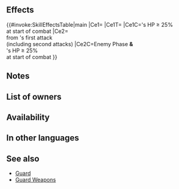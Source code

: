 {{Passive
|name=Guard Echo
|type=X
|exclusive=0
|canUseWeapon={{WeaponList|All}}
|canUseMove={{MoveList|All}}
|1name=Guard Echo
|1tagid=SID_響・キャンセル
|1effect=At start of combat, if unit's HP ≥ 25%, inflicts Special cooldown charge -1 on foe per attack during combat (only highest value applied; does not stack), and also, if foe initiates combat, reduces damage from foe's first attack by 20% during combat ("first attack" normally means only the first strike; for effects that grant "unit attacks twice," it means the first and second strikes).
|1cost=0
|1required=-
}}
==Effects==
{{#invoke:SkillEffectsTable|main
|Ce1={{Eft|Guard}}
|Ce1T={{Tgt|Foe}}
|Ce1C={{Tgt|Unit}}'s HP ≥ 25%<br>at start of combat
|Ce2={{Eft|Damage Reduction|20%}}<br>from {{Tgt|Foe}}'s first attack<br>(including second attacks)
|Ce2C=Enemy Phase '''&'''<br>{{Tgt|Unit}}'s HP ≥ 25%<br>at start of combat
}}

==Notes==
{{CooldownChargeMinus}}
{{IfFoeInitiates}}
{{DamagePercentageReduction}}
==List of owners==
{{Skill Hero List}}
{{NoInheritHeroes}}

==Availability==
{{PassiveFocusList}}
{{PassiveDistributionList}}
{{PassiveCombatManualList}}
==In other languages==
{{OtherLanguages
|japanese=響・キャンセル
|german=Hall der Wacht
|spanishEU=Eco cancelador
|spanishLA=Eco cancelar
|french=Symb. négation
|italian=Neutralizza eco
|chineseTW=響・取消
|portuguese=Eco guarda
}}
==See also==
* [[Guard]]
* [[Skill families/Weapons#Guard (cooldown charge)|Guard Weapons]]
{{Passives Navbox|X}}